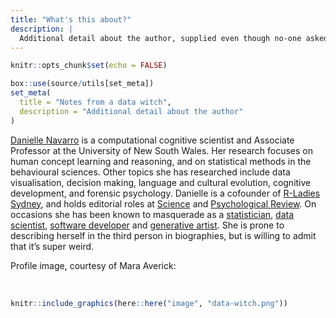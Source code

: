 ```yaml
---
title: "What's this about?"
description: |
  Additional detail about the author, supplied even though no-one asked
---
```


```r
knitr::opts_chunk$set(echo = FALSE)
```

```r
box::use(source/utils[set_meta])
set_meta(
  title = "Notes from a data witch",
  description = "Additional detail about the author"
)
```


[Danielle Navarro](https://djnavarro.net) is a computational cognitive scientist and Associate Professor at the University of New South Wales. Her research focuses on human concept learning and reasoning, and on statistical methods in the behavioural sciences. Other topics she has researched include data visualisation, decision making, language and cultural evolution, cognitive development, and forensic psychology. Danielle is a cofounder of [R-Ladies Sydney](https://rladiessydney.org), and holds editorial roles at [Science](https://www.sciencemag.org/) and [Psychological Review](https://www.apa.org/pubs/journals/rev/). On occasions she has been known to masquerade as a [statistician](https://learningstatisticswithr.com), [data scientist](https://slides.djnavarro.net), [software developer](https://github.com/djnavarro) and [generative artist](https://art.djnavarro.net). She is prone to describing herself in the third person in biographies, but is willing to admit that it’s super weird.

Profile image, courtesy of Mara Averick:

<br>

```r
knitr::include_graphics(here::here("image", "data-witch.png"))
```


